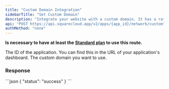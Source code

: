 ```yaml
---
title: "Custom Domain Integration"
sidebarTitle: "Set Custom Domain"
description: "Integrate your website with a custom domain. It has a rate limit of 1 request every 60 seconds."
api: "POST https://api.squarecloud.app/v2/apps/{app_id}/network/custom"
authMethod: "none"
---
```



**Is necessary to have at least the [Standard plan](https://squarecloud.app/plans) to use this route.**

<Authorization />

<ParamField path="app_id" type="string" placeholder="Application ID" required>
  The ID of the application. You can find this in the URL of your application's dashboard.
</ParamField>

<ParamField body="custom" type="string" placeholder="example.com" required>
  The custom domain you want to use.
</ParamField>

### Response

<Status />

<ResponseExample>
```json
{
    "status": "success"
}
```
</ResponseExample>